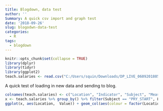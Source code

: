 ```yaml
---
title: Blogdown, data test
author: ''
Summary: A quick csv import and graph test
date: '2018-09-26'
slug: blogodwn-data-test
categories:
  - R
tags:
  - blogdown
---
```


```r
knitr::opts_chunk$set(collapse = TRUE)
library(dplyr)
library(tidyr)
library(ggplot2)
teach.salaries <- read.csv("C:/Users/squin/Downloads/DP_LIVE_06092018050003186.csv")
```

A quick test of loading in new data and sending to blog.


```r
colnames(teach.salaries) <- c("Location", "Indicator", "Subject", "Measure", "Frequency", "Time", "Value", "Flag Codes")
x <- teach.salaries %>% group_by() %>% filter(Subject == "PRY_START", Location == "AUS" | Location == "USA") %>% select(Location, Time, Value)
ggplot(x, aes(Location,  Value)) + geom_col(aes(colour = factor(Location))) 
```